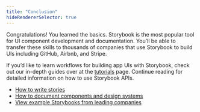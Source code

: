 ```yaml
---
title: "Conclusion"
hideRendererSelector: true
---
```


Congratulations! You learned the basics. Storybook is the most popular tool for UI component development and documentation. You’ll be able to transfer these skills to thousands of companies that use Storybook to build UIs including GitHub, Airbnb, and Stripe.

If you’d like to learn workflows for building app UIs with Storybook, check out our in-depth guides over at the [tutorials](https://storybook.js.org/tutorials/) page. Continue reading for detailed information on how to use Storybook APIs.

- [How to write stories](../writing-stories/index.md)
- [How to document components and design systems](../writing-docs/index.md)
- [View example Storybooks from leading companies](https://storybook.js.org/showcase)
